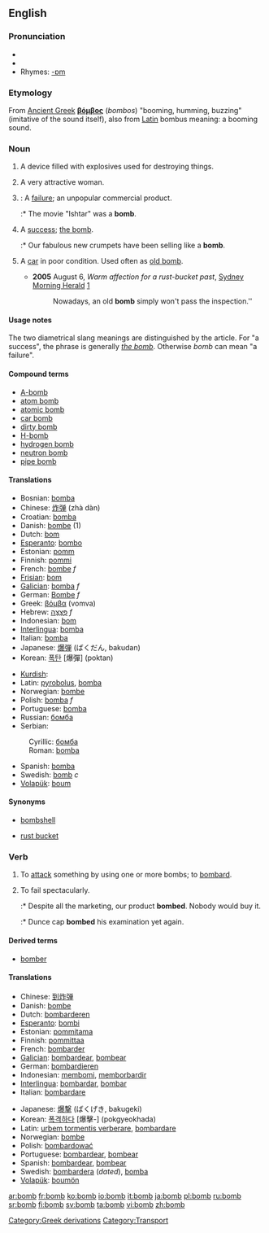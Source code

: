 {{see|Bomb}}
==English==
{{see|the bomb}}

===Pronunciation===
* {{IPA|/bɑm/}}
*{{audio|en-us-bomb.ogg|Audio (US)}}
*Rhymes: [[Rhymes:English:-ɒm|-ɒm]]

===Etymology===
[[Category:Greek derivations]]
From [[Ancient Greek]] '''[[βόμβος]]''' (''bombos'') "booming, humming, buzzing" (imitative of the sound itself), also from [[Latin]] bombus meaning: a booming sound.

===Noun===
{{en-noun}}

# A device filled with explosives used for destroying things.
# {{rfv-sense}} A very attractive woman.
# {{slang}}: A [[failure]]; an unpopular commercial product.
#:* The movie "Ishtar" was a '''bomb'''.
# {{context|chiefly|British|slang}} A [[success]]; [[the bomb]].
#:* Our fabulous new crumpets have been selling like a '''bomb'''.
# {{context|AU|colloquial}} A [[car]] in poor condition. Used often as [[old bomb]].
#*'''2005''' August 6, ''Warm affection for a rust-bucket past'', [[w:Sydney Morning Herald|Sydney Morning Herald]] [http://www.smh.com.au/news/words/warm-affection-for-a-rustbucket-past/2005/08/04/1123125839592.html]
#*: Nowadays, an old '''bomb''' simply won't pass the inspection.''

[[Category:Transport]]

====Usage notes====
The two diametrical slang meanings are distinguished by the article. For "a success", the phrase is generally ''[[the bomb]]''. Otherwise ''bomb'' can mean "a failure".

====Compound terms====
*[[A-bomb]]
*[[atom bomb]]
*[[atomic bomb]]
*[[car bomb]]
*[[dirty bomb]]
*[[H-bomb]]
*[[hydrogen bomb]]
*[[neutron bomb]]
*[[pipe bomb]]

====Translations====
{{top}}
*Bosnian: [[bomba#Bosnian|bomba]] {{f}}
*Chinese: [[炸弹]] (zhà dàn)
*Croatian: [[bomba#Croatian|bomba]] {{f}}
*Danish: [[bombe]] (1)
*Dutch: [[bom]]
*[[Esperanto]]: [[bombo]]
*Estonian: [[pomm]]
*Finnish: [[pommi]]
*French: [[bombe]] ''f''
*[[Frisian]]: [[bom]]
*[[Galician]]: [[bomba]] ''f''
*German: [[Bombe]] ''f''
*Greek: [[βόμβα]] (vomva) {{f}}
*Hebrew: [[פצצה|פְּצָצָה]] ''f''
*Indonesian: [[bom]]
*[[Interlingua]]: [[bomba]]
*Italian: [[bomba]]
*Japanese: [[爆弾]] (ばくだん, bakudan)
*Korean: [[폭탄]] [爆彈] (poktan)
{{mid}}
*[[Kurdish]]: {{trad|ku|bombe}} {{f}}
*Latin: [[pyrobolus]], [[bomba]]
*Norwegian: [[bombe]]
*Polish: [[bomba]] ''f''
*Portuguese: [[bomba]]
*Russian: [[бомба]]
*Serbian:
:Cyrillic: [[бомба#Serbian|бомба]] {{f}}
:Roman: [[bomba#Serbian|bomba]] {{f}}
*Spanish: [[bomba]]
*Swedish: [[bomb#Swedish|bomb]] ''c''
*[[Volapük]]: [[boum]]
{{bottom}}

====Synonyms====
*{{italbrac-colon|attractive woman}} [[bombshell]]
*{{italbrac-colon|car}} [[rust bucket]]

===Verb===
{{en-verb}}

# {{transitive}} To [[attack]] something by using one or more bombs; to [[bombard]].
# {{slang}} To fail spectacularly.
#:* Despite all the marketing, our product '''bombed'''. Nobody would buy it.
#:* Dunce cap '''bombed''' his examination yet again.

====Derived terms====
*[[bomber]]

====Translations====

{{top|to attack with bombs}}
*Chinese: [[到炸弹]]
*Danish: [[bombe]]
*Dutch: [[bombarderen]]
*[[Esperanto]]: [[bombi]]
*Estonian: [[pommitama]]
*Finnish: [[pommittaa]]
*French: [[bombarder]]
*[[Galician]]: [[bombardear]], [[bombear]]
*German: [[bombardieren]]
*Indonesian: [[bom|membomi]], [[borbardir|memborbardir]]
*[[Interlingua]]: [[bombardar]], [[bombar]]
*Italian: [[bombardare]]
{{mid}}
*Japanese: [[爆撃]] (ばくげき, bakugeki)
*Korean: [[폭격하다]] [爆擊-] (pokgyeokhada)
*Latin: [[urbem tormentis verberare]], [[bombardare]]
*Norwegian: [[bombe]]
*Polish: [[bombardować]]
*Portuguese: [[bombardear]], [[bombear]]
*Spanish: [[bombardear]], [[bombear]]
*Swedish: [[bombardera]] (''dated''), [[bomba]]
*[[Volapük]]: [[boumön]]
{{bottom}}

[[ar:bomb]]
[[fr:bomb]]
[[ko:bomb]]
[[io:bomb]]
[[it:bomb]]
[[ja:bomb]]
[[pl:bomb]]
[[ru:bomb]]
[[sr:bomb]]
[[fi:bomb]]
[[sv:bomb]]
[[ta:bomb]]
[[vi:bomb]]
[[zh:bomb]]